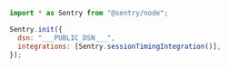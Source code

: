 ```javascript {tabTitle: JavaScript}
import * as Sentry from "@sentry/node";

Sentry.init({
  dsn: "___PUBLIC_DSN___",
  integrations: [Sentry.sessionTimingIntegration()],
});
```
